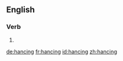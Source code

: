 ==English==

===Verb===
{{head|en}}

# {{present participle of|hance}}

[[de:hancing]]
[[fr:hancing]]
[[id:hancing]]
[[zh:hancing]]